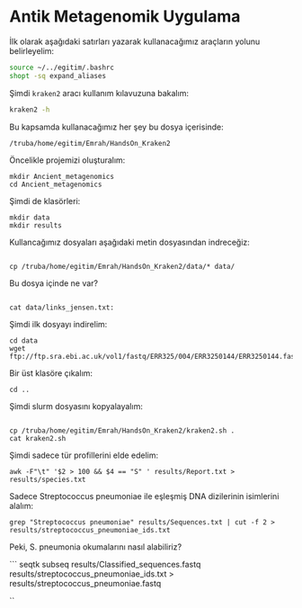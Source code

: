 # Antik Metagenomik Uygulama

İlk olarak aşağıdaki satırları yazarak kullanacağımız araçların yolunu belirleyelim:

```bash
source ~/../egitim/.bashrc
shopt -sq expand_aliases
```

Şimdi `kraken2` aracı kullanım kılavuzuna bakalım:


```bash
kraken2 -h

```

Bu kapsamda kullanacağımız her şey bu dosya içerisinde:

```
/truba/home/egitim/Emrah/HandsOn_Kraken2
```

Öncelikle projemizi oluşturalım:

```
mkdir Ancient_metagenomics
cd Ancient_metagenomics
```

Şimdi de klasörleri:

```
mkdir data
mkdir results
```

Kullancağımız dosyaları aşağıdaki metin dosyasından indreceğiz:

```

cp /truba/home/egitim/Emrah/HandsOn_Kraken2/data/* data/
```

Bu dosya içinde ne var?

```

cat data/links_jensen.txt:
```

Şimdi ilk dosyayı indirelim:


```
cd data
wget ftp://ftp.sra.ebi.ac.uk/vol1/fastq/ERR325/004/ERR3250144/ERR3250144.fastq.gz
```

Bir üst klasöre çıkalım:

```
cd ..
```

Şimdi slurm dosyasını kopyalayalım:

```

cp /truba/home/egitim/Emrah/HandsOn_Kraken2/kraken2.sh .
cat kraken2.sh
```

Şimdi sadece tür profillerini elde edelim:


```
awk -F"\t" '$2 > 100 && $4 == "S" ' results/Report.txt > results/species.txt
```

Sadece Streptococcus pneumoniae ile eşleşmiş DNA dizilerinin isimlerini alalım:


```
grep "Streptococcus pneumoniae" results/Sequences.txt | cut -f 2 > results/streptococcus_pneumoniae_ids.txt
```

Peki, S. pneumonia okumalarını nasıl alabiliriz?

```
seqtk subseq results/Classified_sequences.fastq results/streptococcus_pneumoniae_ids.txt > results/streptococcus_pneumoniae.fastq

``

